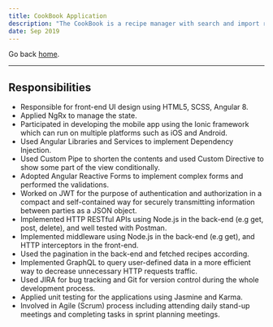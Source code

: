 ```yaml
---
title: CookBook Application
description: "The CookBook is a recipe manager with search and import recipes. It helps people to store all their favorite recipes in one place. The app lets you create your own digital cookbook, and build your own recipe database by gathering recipes on the web and using the import features. The app is free for all iPhone and Android devices."
date: Sep 2019 
---
```

Go back [home](/).

---
## Responsibilities
-	Responsible for front-end UI design using HTML5, SCSS, Angular 8.
-	Applied NgRx to manage the state. 
-	Participated in developing the mobile app using the Ionic framework which can run on multiple platforms such as iOS and Android.
-	Used Angular Libraries and Services to implement Dependency Injection.  
-	Used Custom Pipe to shorten the contents and used Custom Directive to show some part of the view conditionally.
-	Adopted Angular Reactive Forms to implement complex forms and performed the validations. 
-	Worked on JWT for the purpose of authentication and authorization in a compact and self-contained way for securely transmitting information between parties as a JSON object. 
-	Implemented HTTP RESTful APIs using Node.js in the back-end (e.g get, post, delete), and well tested with Postman. 
-	Implemented middleware using Node.js in the back-end (e.g get), and HTTP interceptors in the front-end. 
-	Used the pagination in the back-end and fetched recipes according.
-	Implemented GraphQL to query user-defined data in a more efficient way to decrease unnecessary HTTP requests traffic.
-	Used JIRA for bug tracking and Git for version control during the whole development process. 
-	Applied unit testing for the applications using Jasmine and Karma. 
-	Involved in Agile (Scrum) process including attending daily stand-up meetings and completing tasks in sprint planning meetings. 
